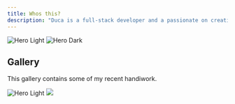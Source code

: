 ```yaml
---
title: Whos this?
description: "Duca is a full-stack developer and a passionate on creating UI"
---
```


<img
  className="block dark:hidden"
  src="/images/hero-light.svg"
  alt="Hero Light"
/>
<img
  className="hidden dark:block"
  src="/images/hero-dark.svg"
  alt="Hero Dark"
/>

## Gallery

This gallery contains some of my recent handiwork.

<CardGroup cols={2}>
  <img
  src="images/buzz-new.png"
  alt="Hero Light"
/>
  <Frame>
    <img src="/images/buzz-new.png" />
  </Frame>
</CardGroup>

